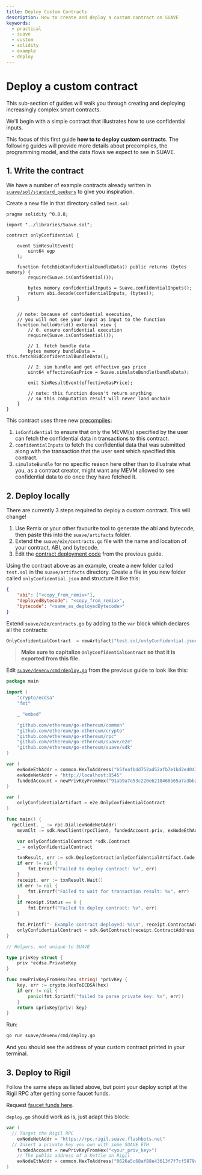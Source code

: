```yaml
---
title: Deploy Custom Contracts
description: How to create and deploy a custom contract on SUAVE
keywords:
  - practical
  - suave
  - custom
  - solidity
  - example
  - deploy
---
```


# Deploy a custom contract

This sub-section of guides will walk you through creating and deploying increasingly complex smart contracts.

We'll begin with a simple contract that illustrates how to use confidential inputs. 

This focus of this first guide **how to to deploy custom contracts**. The following guides will provide more details about precompiles, the programming model, and the data flows we expect to see in SUAVE.

## 1. Write the contract

We have a number of example contracts already written in [`suave/sol/standard_peekers`](https://github.com/flashbots/suave-geth/tree/main/suave/sol/standard_peekers) to give you inspiration.

Create a new file in that directory called `test.sol`:

```solidity
pragma solidity ^0.8.8;

import "../libraries/Suave.sol";

contract onlyConfidential {

	event SimResultEvent(
		uint64 egp
	);

	function fetchBidConfidentialBundleData() public returns (bytes memory) {
		require(Suave.isConfidential());
		
		bytes memory confidentialInputs = Suave.confidentialInputs();
		return abi.decode(confidentialInputs, (bytes));
	}


	// note: because of confidential execution, 
    // you will not see your input as input to the function
	function helloWorld() external view {
		// 0. ensure confidential execution
		require(Suave.isConfidential());

		// 1. fetch bundle data
		bytes memory bundleData = this.fetchBidConfidentialBundleData();

		// 2. sim bundle and get effective gas price
		uint64 effectiveGasPrice = Suave.simulateBundle(bundleData);

		emit SimResultEvent(effectiveGasPrice);

		// note: this function doesn't return anything 
        // so this computation result will never land onchain
	}
}
```

This contract uses three new [precompiles](/technical/specs/rigil/precompiles): 

1. `isConfidential` to ensure that only the MEVM(s) specified by the user can fetch the confidential data in transactions to this contract.
2. `confidentialInputs` to fetch the confidential data that was submitted along with the transaction that the user sent which specified this contract.
3. `simulateBundle` for no specific reason here other than to illustrate what you, as a contract creator, might want any MEVM allowed to see confidential data to do once they have fetched it.

## 2. Deploy locally

There are currently 3 steps required to deploy a custom contract. This will change!

1. Use Remix or your other favourite tool to generate the abi and bytecode, then paste this into the `suave/artifacts` folder.
2. Extend the `suave/e2e/contracts.go` file with the name and location of your contract, ABI, and bytecode.
3. Edit the [contract deployment code](/how-to/send-transactions#2-deploy-a-contract) from the previous guide.

Using the contract above as an example, create a new folder called `test.sol` in the `suave/artifacts` directory. Create a file in you new folder called `onlyConfidential.json` and structure it like this:

```json
{
    "abi": ["<copy_from_remix>"],
    "deployedBytecode": "<copy_from_remix>",
    "bytecode": "<same_as_deployedBytecode>"
}
```

Extend `suave/e2e/contracts.go` by adding to the `var` block which declares all the contracts:

```go
OnlyConfidentialContract  = newArtifact("test.sol/onlyConfidential.json")
```

> **Make sure to capitalize `OnlyConfidentialContract` so that it is exported from this file.**

Edit [`suave/devenv/cmd/deploy.go`](/how-to/send-transactions#2-deploy-a-contract) from the previous guide to look like this:

```go
package main

import (
	"crypto/ecdsa"
	"fmt"

	_ "embed"

	"github.com/ethereum/go-ethereum/common"
	"github.com/ethereum/go-ethereum/crypto"
	"github.com/ethereum/go-ethereum/rpc"
	"github.com/ethereum/go-ethereum/suave/e2e"
	"github.com/ethereum/go-ethereum/suave/sdk"
)

var (
	exNodeEthAddr = common.HexToAddress("b5feafbdd752ad52afb7e1bd2e40432a485bbb7f")
	exNodeNetAddr = "http://localhost:8545"
	fundedAccount = newPrivKeyFromHex("91ab9a7e53c220e6210460b65a7a3bb2ca181412a8a7b43ff336b3df1737ce12")
)

var (
	onlyConfidentialArtifact = e2e.OnlyConfidentialContract
)

func main() {
  rpcClient, _ := rpc.Dial(exNodeNetAddr)
	mevmClt := sdk.NewClient(rpcClient, fundedAccount.priv, exNodeEthAddr)

	var onlyConfidentialContract *sdk.Contract
	_ = onlyConfidentialContract

	txnResult, err := sdk.DeployContract(onlyConfidentialArtifact.Code, mevmClt)
	if err != nil {
		fmt.Errorf("Failed to deploy contract: %v", err)
	}
	receipt, err := txnResult.Wait()
	if err != nil {
		fmt.Errorf("Failed to wait for transaction result: %v", err)
	}
	if receipt.Status == 0 {
		fmt.Errorf("Failed to deploy contract: %v", err)
	}

	fmt.Printf("- Example contract deployed: %s\n", receipt.ContractAddress)
	onlyConfidentialContract = sdk.GetContract(receipt.ContractAddress, onlyConfidentialArtifact.Abi, mevmClt)
}

// Helpers, not unique to SUAVE

type privKey struct {
	priv *ecdsa.PrivateKey
}

func newPrivKeyFromHex(hex string) *privKey {
	key, err := crypto.HexToECDSA(hex)
	if err != nil {
		panic(fmt.Sprintf("failed to parse private key: %v", err))
	}
	return &privKey{priv: key}
}
```

Run:

```bash
go run suave/devenv/cmd/deploy.go
```

And you should see the address of your custom contract printed in your terminal.

## 3. Deploy to Rigil

Follow the same steps as listed above, but point your deploy script at the Rigil RPC after getting some faucet funds. 

Request [faucet funds here](https://faucet.rigil.suave.flashbots.net).

`deploy.go` should work as is, just adapt this block:

```go
var (
  // Target the Rigil RPC
	exNodeNetAddr = "https://rpc.rigil.suave.flashbots.net"
  // Insert a private key you own with some SUAVE ETH
	fundedAccount = newPrivKeyFromHex("<your_priv_key>")
	// The public address of a Kettle on Rigil
	exNodeEthAddr = common.HexToAddress("0626a5c68af88e43613f7f7cf5879d60f50033b3")
)
```